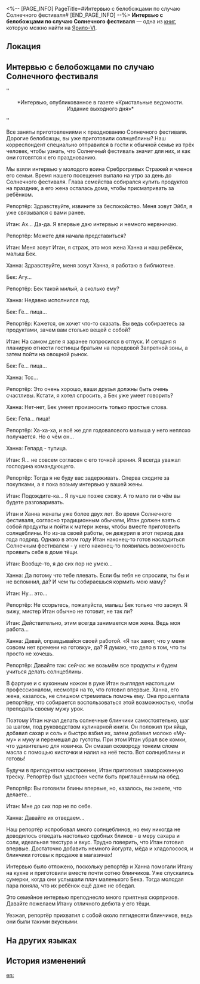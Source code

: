 <%-- [PAGE_INFO]
PageTitle=#Интервью с белобожцами по случаю Солнечного фестиваля#
[END_PAGE_INFO] --%>
{{Дополнить}}
{{Книга Инфобокс
|id           = 020
|Название     = 
|Изображение  = Предмет Записи.png
|Мир          = Ярило-VI
|Томов        = 1
|Автор        = <!--нужно добавить-->
|Описание     = Опрос о стиле жизни, опубликованный в газете «Кристальные ведомости. Издание выходного дня». В нём обсуждаются различные традиции празднования Солнечного фестиваля.
|Том1         = {{tx}}
|Источник1    = {{tx|Отсутствует источник}}
|Персонажи    = 
|Фракции      = 
}}
'''Интервью с белобожцами по случаю Солнечного фестиваля''' — одна из [[Книги|книг]], которую можно найти на [[Ярило-VI]].

==Локация==
{{Отметка карты|<!--название карты-->|<!--id отметки-->}}

==Интервью с белобожцами по случаю Солнечного фестиваля==
''<div align="center">*Интервью, опубликованное в газете «Кристальные ведомости. Издание выходного дня»*</div>''

Все заняты приготовлениями к празднованию Солнечного фестиваля. Дорогие белобожцы, вы уже приготовили солнцеблины? Наш корреспондент специально отправился в гости к обычной семье из трёх человек, чтобы узнать, что Солнечный фестиваль значит для них, и как они готовятся к его празднованию.

Мы взяли интервью у молодого воина Среброгривых Стражей и членов его семьи. Время нашего посещения выпало на утро за день до Солнечного фестиваля. Глава семейства собирался купить продуктов на праздник, а его жена осталась дома, чтобы присматривать за ребёнком.

Репортёр: Здравствуйте, извините за беспокойство. Меня зовут Эйбл, я уже связывался с вами ранее.

Итан: Ах... Да-да. Я впервые даю интервью и немного нервничаю.

Репортёр: Можете для начала представиться?

Итан: Меня зовут Итан, я страж, это моя жена Ханна и наш ребёнок, малыш Бек.

Ханна: Здравствуйте, меня зовут Ханна, я работаю в библиотеке.

Бек: Агу...

Репортёр: Бек такой милый, а сколько ему?

Ханна: Недавно исполнился год.

Бек: Ге... пица...

Репортёр: Кажется, он хочет что-то сказать. Вы ведь собираетесь за продуктами, зачем вам столько вещей с собой?

Итан: На самом деле я заранее попросился в отпуск. И сегодня я планирую отнести гостинцы братьям на передовой Запретной зоны, а затем пойти на овощной рынок.

Бек: Ге... пица...

Ханна: Тсс...

Репортёр: Это очень хорошо, ваши друзья должны быть очень счастливы. Кстати, я хотел спросить, а Бек уже умеет говорить?

Ханна: Нет-нет, Бек умеет произносить только простые слова.

Бек: Гепа... пица!

Репортёр: Ха-ха-ха, и всё же для годовалового малыша у него неплохо получается. Но о чём он...

Ханна: Гепард - тупица.

Итан: Я... не совсем согласен с его точкой зрения. Я всегда уважал господина командующего.

Репортёр: Тогда я не буду вас задерживать. Сперва сходите за покупками, а я пока возьму интервью у вашей жены.

Итан: Подождите-ка... Я лучше позже схожу. А то мало ли о чём вы будете разговаривать.

Итан и Ханна женаты уже более двух лет. Во время Солнечного фестиваля, согласно традиционным обычаям, Итан должен взять с собой продукты и пойти к матери жены, чтобы вместе приготовить солнцеблины. Но из-за своей работы, он дежурил в этот период два года подряд. Однако в этом году Итан наконец-то готов насладиться Солнечным фестивалем - у него наконец-то появилась возможность проявить себя в доме тёщи.

Итан: Вообще-то, я до сих пор не умею...

Ханна: Да потому что тебе плевать. Если бы тебя не спросили, ты бы и не вспомнил, да? И чем ты собираешься кормить мою маму?

Итан: Ну... это...

Репортёр: Не ссорьтесь, пожалуйста, малыш Бек только что заснул. Я вижу, мистер Итан обычно не готовит, не так ли?

Итан: Действительно, этим всегда занимается моя жена. Ведь моя работа...

Ханна: Давай, оправдывайся своей работой. «Я так занят, что у меня совсем нет времени на готовку», да? Я думаю, что дело в том, что ты просто не хочешь.

Репортёр: Давайте так: сейчас же возьмём все продукты и будем учиться делать солнцеблины.

В фартуке и с кухонным ножом в руке Итан выглядел настоящим профессионалом, несмотря на то, что готовил впервые. Ханна, его жена, казалось, не слишком стремилась помочь ему. Она прошептала репортёру, что собирается воспользоваться этой возможностью, чтобы преподать своему мужу урок.

Поэтому Итан начал делать солнечные блинчики самостоятельно, шаг за шагом, под руководством кулинарной книги. Он положил три яйца, добавил сахар и соль и быстро взбил их, затем добавил молоко «Му-му» и муку и перемешал до густоты. При этом Итан убрал все комки, что удивительно для новичка. Он смазал сковороду тонким слоем масла с помощью кисточки и налил на неё тесто. Вот солнцеблины и готовы!

Будучи в приподнятом настроении, Итан приготовил замороженную треску. Репортёр был удостоен чести быть приглашённым на обед.

Репортёр: Вы готовили блины впервые, но, казалось, вы знаете, что делаете...

Итан: Мне до сих пор не по себе.

Ханна: Давайте их отведаем...

Наш репортёр испробовал много солнцеблинов, но ему никогда не доводилось отведать настолько сдобных блинов - в меру сахара и соли, идеальная текстура и вкус. Трудно поверить, что Итан готовил впервые. Достаточно добавить немного йогурта, мёда и хладолосося, и блинчики готовы к продаже в магазинах!

Интервью было отложено, поскольку репортёр и Ханна помогали Итану на кухне и приготовили вместе почти сотню блинчиков. Уже спускались сумерки, когда они услышали плач маленького Бека. Тогда молодая пара поняла, что их ребёнок ещё даже не обедал.

Это семейное интервью преподнесло много приятных сюрпризов. Давайте пожелаем Итану отличного дебюта у его тёщи.

Уезжая, репортёр прихватил с собой около пятидесяти блинчиков, ведь они были такими вкусными.

==На других языках==
{{На других языках
|en   = Interview of Daily Life Before the Solwarm Festival
|zhs  = 煦日节前的日常生活采访
|zht  = 煦日節前的日常生活採訪
|ja   = 太陽の日の前の日常生活インタビュー
|ko   = 태양의 축제 전의 일상생활 인터뷰
|es   = Entrevista sobre la vida cotidiana antes del Festival Calisol
|fr   = Interview sur la vie quotidienne avant le Festival du soleil radieux
|ru   = Интервью с белобожцами по случаю Солнечного фестиваля
|th   = บทสัมภาษณ์เกี่ยวกับชีวิตประจำวันก่อนช่วงเทศกาล Solwarm
|vi   = Phỏng Vấn Cuộc Sống Hàng Ngày Trước Lễ Hội Mặt Trời
|de   = Interview über das tägliche Leben vor dem Solwarm-Festival
|id   = Wawancara tentang Rutinitas Sebelum Festival Solwarm
|pt   = Entrevista da Vida Cotidiana Antes do Festival Solwarm
}}

==История изменений==
{{История изменений|3.5}}

[[en:]]